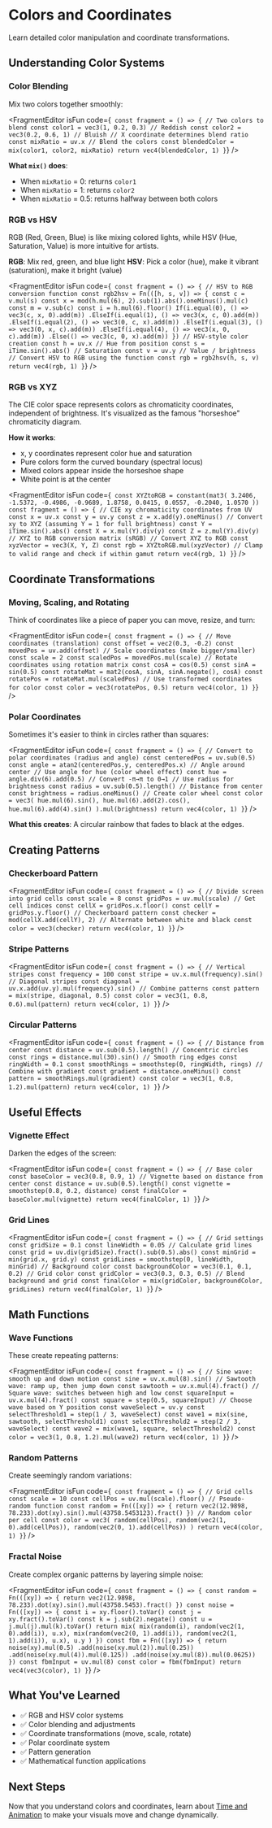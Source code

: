 # Colors and Coordinates


Learn detailed color manipulation and coordinate transformations.

## Understanding Color Systems

### Color Blending

Mix two colors together smoothly:

<FragmentEditor
        isFun
        code={`
const fragment = () => {
        // Two colors to blend
        const color1 = vec3(1, 0.2, 0.3) // Reddish
        const color2 = vec3(0.2, 0.6, 1) // Bluish
        // X coordinate determines blend ratio
        const mixRatio = uv.x
        // Blend the colors
        const blendedColor = mix(color1, color2, mixRatio)
        return vec4(blendedColor, 1)
}`}
/>

**What `mix()` does**:

- When `mixRatio` = 0: returns `color1`
- When `mixRatio` = 1: returns `color2`
- When `mixRatio` = 0.5: returns halfway between both colors

### RGB vs HSV

RGB (Red, Green, Blue) is like mixing colored lights, while HSV (Hue, Saturation, Value) is more intuitive for artists.

**RGB**: Mix red, green, and blue light
**HSV**: Pick a color (hue), make it vibrant (saturation), make it bright (value)

<FragmentEditor
        isFun
        code={`
const fragment = () => {
        // HSV to RGB conversion function
        const rgb2hsv = Fn(([h, s, v]) => {
                const c = v.mul(s)
                const x = mod(h.mul(6), 2).sub(1).abs().oneMinus().mul(c)
                const m = v.sub(c)
                const i = h.mul(6).floor()
                If(i.equal(0), () => vec3(c, x, 0).add(m))
                .ElseIf(i.equal(1), () => vec3(x, c, 0).add(m))
                .ElseIf(i.equal(2), () => vec3(0, c, x).add(m))
                .ElseIf(i.equal(3), () => vec3(0, x, c).add(m))
                .ElseIf(i.equal(4), () => vec3(x, 0, c).add(m))
                .Else(() => vec3(c, 0, x).add(m))
        })
        // HSV-style color creation
        const h = uv.x // Hue from position
        const s = iTime.sin().abs() // Saturation
        const v = uv.y // Value / brightness
        // Convert HSV to RGB using the function
        const rgb = rgb2hsv(h, s, v)
        return vec4(rgb, 1)
}`}
/>

### RGB vs XYZ

The CIE color space represents colors as chromaticity coordinates, independent of brightness. It's visualized as the famous "horseshoe" chromaticity diagram.

**How it works**:

- x, y coordinates represent color hue and saturation
- Pure colors form the curved boundary (spectral locus)
- Mixed colors appear inside the horseshoe shape
- White point is at the center

<FragmentEditor
        isFun
        code={`
const XYZtoRGB = constant(mat3(
        3.2406, -1.5372, -0.4986,
        -0.9689, 1.8758, 0.0415,
        0.0557, -0.2040, 1.0570
))
const fragment = () => {
        // CIE xy chromaticity coordinates from UV
        const x = uv.x
        const y = uv.y
        const z = x.add(y).oneMinus()
        // Convert xy to XYZ (assuming Y = 1 for full brightness)
        const Y = iTime.sin().abs()
        const X = x.mul(Y).div(y)
        const Z = z.mul(Y).div(y)
        // XYZ to RGB conversion matrix (sRGB)
        // Convert XYZ to RGB
        const xyzVector = vec3(X, Y, Z)
        const rgb = XYZtoRGB.mul(xyzVector)
        // Clamp to valid range and check if within gamut
        return vec4(rgb, 1)
}`}
/>

## Coordinate Transformations

### Moving, Scaling, and Rotating

Think of coordinates like a piece of paper you can move, resize, and turn:

<FragmentEditor
        isFun
        code={`
const fragment = () => {
        // Move coordinates (translation)
        const offset = vec2(0.3, -0.2)
        const movedPos = uv.add(offset)
        // Scale coordinates (make bigger/smaller)
        const scale = 2
        const scaledPos = movedPos.mul(scale)
        // Rotate coordinates using rotation matrix
        const cosA = cos(0.5)
        const sinA = sin(0.5)
        const rotateMat = mat2(cosA, sinA, sinA.negate(), cosA)
        const rotatePos = rotateMat.mul(scaledPos)
        // Use transformed coordinates for color
        const color = vec3(rotatePos, 0.5)
        return vec4(color, 1)
}`}
/>

### Polar Coordinates

Sometimes it's easier to think in circles rather than squares:

<FragmentEditor
        isFun
        code={`
const fragment = () => {
        // Convert to polar coordinates (radius and angle)
        const centeredPos = uv.sub(0.5)
        const angle = atan2(centeredPos.y, centeredPos.x) // Angle around center
        // Use angle for hue (color wheel effect)
        const hue = angle.div(6).add(0.5) // Convert -π→π to 0→1
        // Use radius for brightness
        const radius = uv.sub(0.5).length() // Distance from center
        const brightness = radius.oneMinus()
        // Create color wheel
        const color = vec3(
                hue.mul(6).sin(),
                hue.mul(6).add(2).cos(),
                hue.mul(6).add(4).sin()
        ).mul(brightness)
        return vec4(color, 1)
}`}
/>

**What this creates**: A circular rainbow that fades to black at the edges.

## Creating Patterns

### Checkerboard Pattern

<FragmentEditor
        isFun
        code={`
const fragment = () => {
        // Divide screen into grid cells
        const scale = 8
        const gridPos = uv.mul(scale)
        // Get cell indices
        const cellX = gridPos.x.floor()
        const cellY = gridPos.y.floor()
        // Checkerboard pattern
        const checker = mod(cellX.add(cellY), 2)
        // Alternate between white and black
        const color = vec3(checker)
        return vec4(color, 1)
}`}
/>

### Stripe Patterns

<FragmentEditor
        isFun
        code={`
const fragment = () => {
        // Vertical stripes
        const frequency = 100
        const stripe = uv.x.mul(frequency).sin()
        // Diagonal stripes
        const diagonal = uv.x.add(uv.y).mul(frequency).sin()
        // Combine patterns
        const pattern = mix(stripe, diagonal, 0.5)
        const color = vec3(1, 0.8, 0.6).mul(pattern)
        return vec4(color, 1)
}`}
/>

### Circular Patterns

<FragmentEditor
        isFun
        code={`
const fragment = () => {
        // Distance from center
        const distance = uv.sub(0.5).length()
        // Concentric circles
        const rings = distance.mul(30).sin()
        // Smooth ring edges
        const ringWidth = 0.1
        const smoothRings = smoothstep(0, ringWidth, rings)
        // Combine with gradient
        const gradient = distance.oneMinus()
        const pattern = smoothRings.mul(gradient)
        const color = vec3(1, 0.8, 1.2).mul(pattern)
        return vec4(color, 1)
}`}
/>

## Useful Effects

### Vignette Effect

Darken the edges of the screen:

<FragmentEditor
        isFun
        code={`
const fragment = () => {
        // Base color
        const baseColor = vec3(0.8, 0.9, 1)
        // Vignette based on distance from center
        const distance = uv.sub(0.5).length()
        const vignette = smoothstep(0.8, 0.2, distance)
        const finalColor = baseColor.mul(vignette)
        return vec4(finalColor, 1)
}`}
/>

### Grid Lines

<FragmentEditor
        isFun
        code={`
const fragment = () => {
        // Grid settings
        const gridSize = 0.1
        const lineWidth = 0.05
        // Calculate grid lines
        const grid = uv.div(gridSize).fract().sub(0.5).abs()
        const minGrid = min(grid.x, grid.y)
        const gridLines = smoothstep(0, lineWidth, minGrid)
        // Background color
        const backgroundColor = vec3(0.1, 0.1, 0.2)
        // Grid color
        const gridColor = vec3(0.3, 0.3, 0.5)
        // Blend background and grid
        const finalColor = mix(gridColor, backgroundColor, gridLines)
        return vec4(finalColor, 1)
}`}
/>

## Math Functions

### Wave Functions

These create repeating patterns:

<FragmentEditor
        isFun
        code={`
const fragment = () => {
        // Sine wave: smooth up and down motion
        const sine = uv.x.mul(8).sin()
        // Sawtooth wave: ramp up, then jump down
        const sawtooth = uv.x.mul(4).fract()
        // Square wave: switches between high and low
        const squareInput = uv.x.mul(4).fract()
        const square = step(0.5, squareInput)
        // Choose wave based on Y position
        const waveSelect = uv.y
        const selectThreshold1 = step(1 / 3, waveSelect)
        const wave1 = mix(sine, sawtooth, selectThreshold1)
        const selectThreshold2 = step(2 / 3, waveSelect)
        const wave2 = mix(wave1, square, selectThreshold2)
        const color = vec3(1, 0.8, 1.2).mul(wave2)
        return vec4(color, 1)
}`}
/>

### Random Patterns

Create seemingly random variations:

<FragmentEditor
        isFun
        code={`
const fragment = () => {
        // Grid cells
        const scale = 10
        const cellPos = uv.mul(scale).floor()
        // Pseudo-random function
        const random = Fn(([xy]) => {
                return vec2(12.9898, 78.233).dot(xy).sin().mul(43758.5453123).fract()
        })
        // Random color per cell
        const color = vec3(
                random(cellPos),
                random(vec2(1, 0).add(cellPos)),
                random(vec2(0, 1).add(cellPos))
        )
        return vec4(color, 1)
}`}
/>

### Fractal Noise

Create complex organic patterns by layering simple noise:

<FragmentEditor
        isFun
        code={`
const fragment = () => {
        const random = Fn(([xy]) => {
                return vec2(12.9898, 78.233).dot(xy).sin().mul(43758.5453).fract()
        })
        const noise = Fn(([xy]) => {
                const i = xy.floor().toVar()
                const j = xy.fract().toVar()
                const k = j.sub(2).negate()
                const u = j.mul(j).mul(k).toVar()
                return mix(
                        mix(random(i), random(vec2(1, 0).add(i)), u.x),
                        mix(random(vec2(0, 1).add(i)), random(vec2(1, 1).add(i)), u.x),
                        u.y
                )
        })
        const fbm = Fn(([xy]) => {
                return noise(xy).mul(0.5)
                .add(noise(xy.mul(2)).mul(0.25))
                .add(noise(xy.mul(4)).mul(0.125))
                .add(noise(xy.mul(8)).mul(0.0625))
        })
        const fbmInput = uv.mul(8)
        const color = fbm(fbmInput)
        return vec4(vec3(color), 1)
}`}
/>

## What You've Learned

- ✅ RGB and HSV color systems
- ✅ Color blending and adjustments
- ✅ Coordinate transformations (move, scale, rotate)
- ✅ Polar coordinate system
- ✅ Pattern generation
- ✅ Mathematical function applications

## Next Steps

Now that you understand colors and coordinates, learn about [Time and Animation](03-time-animation.mdx) to make your visuals move and change dynamically.
